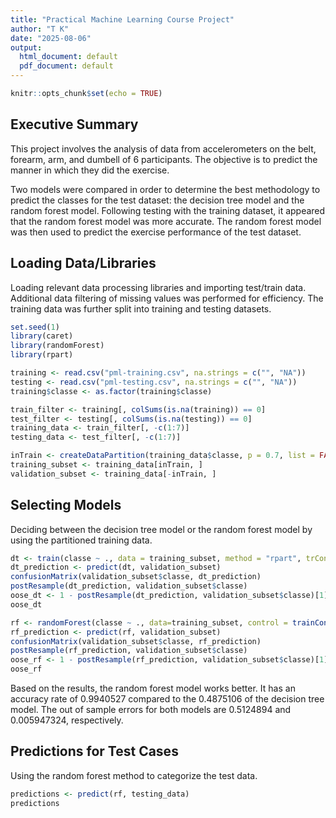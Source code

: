 ---
title: "Practical Machine Learning Course Project"
author: "T K"
date: "2025-08-06"
output:
  html_document: default
  pdf_document: default
---

```{r setup, include=FALSE}
knitr::opts_chunk$set(echo = TRUE)
```

## Executive Summary
This project involves the analysis of data from accelerometers on the belt, forearm, arm, and dumbell of 6 participants. The objective is to predict the manner in which they did the exercise.

Two models were compared in order to determine the best methodology to predict the classes for the test dataset: the decision tree model and the random forest model. Following testing with the training dataset, it appeared that the random forest model was more accurate. The random forest model was then used to predict the exercise performance of the test dataset.

## Loading Data/Libraries
Loading relevant data processing libraries and importing test/train data. Additional data filtering of missing values was performed for efficiency. The training data was further split into training and testing datasets.
```{r}
set.seed(1)
library(caret)
library(randomForest)
library(rpart)

training <- read.csv("pml-training.csv", na.strings = c("", "NA"))
testing <- read.csv("pml-testing.csv", na.strings = c("", "NA"))
training$classe <- as.factor(training$classe)

train_filter <- training[, colSums(is.na(training)) == 0]
test_filter <- testing[, colSums(is.na(testing)) == 0]
training_data <- train_filter[, -c(1:7)]
testing_data <- test_filter[, -c(1:7)]

inTrain <- createDataPartition(training_data$classe, p = 0.7, list = FALSE)
training_subset <- training_data[inTrain, ]
validation_subset <- training_data[-inTrain, ]

```

## Selecting Models
Deciding between the decision tree model or the random forest model by using the partitioned training data.
```{r}
dt <- train(classe ~ ., data = training_subset, method = "rpart", trControl = trainControl(method = "cv", number = 3))
dt_prediction <- predict(dt, validation_subset)
confusionMatrix(validation_subset$classe, dt_prediction)
postResample(dt_prediction, validation_subset$classe)
oose_dt <- 1 - postResample(dt_prediction, validation_subset$classe)[1]
oose_dt

rf <- randomForest(classe ~ ., data=training_subset, control = trainControl(method = "cv", number = 3), na.action = na.exclude)
rf_prediction <- predict(rf, validation_subset)
confusionMatrix(validation_subset$classe, rf_prediction)
postResample(rf_prediction, validation_subset$classe)
oose_rf <- 1 - postResample(rf_prediction, validation_subset$classe)[1]
oose_rf
```
Based on the results, the random forest model works better. It has an accuracy rate of 0.9940527 compared to the 0.4875106 of the decision tree model. The out of sample errors for both models are 0.5124894 and 0.005947324, respectively.

## Predictions for Test Cases
Using the random forest method to categorize the test data.

```{r}
predictions <- predict(rf, testing_data)
predictions
```